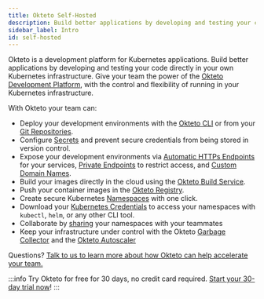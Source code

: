 ```yaml
---
title: Okteto Self-Hosted
description: Build better applications by developing and testing your code directly on your Kubernetes infrastructure
sidebar_label: Intro
id: self-hosted
---
```


Okteto is a development platform for Kubernetes applications. Build better applications by developing and testing your code directly in your own Kubernetes infrastructure. Give your team the power of the [Okteto Development Platform](index.md), with the control and flexibility of running in your Kubernetes infrastructure.

With Okteto your team can:

- Deploy your development environments with the [Okteto CLI](get-started/install-okteto-cli.mdx) or from your [Git Repositories](deploy/deploy-from-git.mdx).
- Configure [Secrets](manifest/okteto-secrets.mdx) and prevent secure credentials from being stored in version control.
- Expose your development environments via [Automatic HTTPs Endpoints](core/ingress/automatic-ssl.mdx) for your services, [Private Endpoints](core/ingress/private-endpoints.mdx) to restrict access, and [Custom Domain Names](cloud/custom-domains.mdx).
- Build your images directly in the cloud using the [Okteto Build Service](core/components/build-service.mdx).
- Push your container images in the [Okteto Registry](core/components/container-registry.mdx).
- Create secure Kubernetes [Namespaces](core/components/namespaces.mdx) with one click.
- Download your [Kubernetes Credentials](core/credentials/kubernetes-credentials.mdx) to access your namespaces with `kubectl`, `helm`, or any other CLI tool.
- Collaborate by [sharing](core/components/namespaces.mdx#share-your-namespace) your namespaces with your teammates
- Keep your infrastructure under control with the Okteto [Garbage Collector](self-hosted/admin/cleanup.mdx) and the [Okteto Autoscaler](reference/helm-chart-values.mdx#autoscaler)

Questions? [Talk to us to learn more about how Okteto can help accelerate your team.](https://okteto.com/#talktous) 

:::info
Try Okteto for free for 30 days, no credit card required. [Start your 30-day trial now](https://www.okteto.com/free-trial/)!
:::

